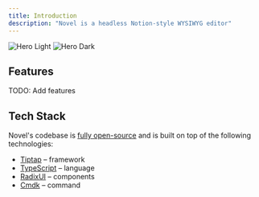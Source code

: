 ```yaml
---
title: Introduction
description: "Novel is a headless Notion-style WYSIWYG editor"
---
```


<img className='block dark:hidden' src='/images/hero-light.png' alt='Hero Light' />
<img className='hidden dark:block' src='/images/hero-dark.png' alt='Hero Dark' />

## Features

TODO: Add features

## Tech Stack

Novel's codebase is [fully open-source](https://github.com/steven-tey/novel) and is built on top of the following technologies:

- [Tiptap](https://tiptap.dev/) – framework
- [TypeScript](https://www.typescriptlang.org/) – language
- [RadixUI](https://www.radix-ui.com/primitives) – components
- [Cmdk](https://cmdk.paco.me/) – command
